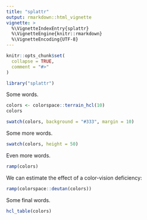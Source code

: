 ```yaml
---
title: "splattr"
output: rmarkdown::html_vignette
vignette: >
  %\VignetteIndexEntry{splattr}
  %\VignetteEngine{knitr::rmarkdown}
  %\VignetteEncoding{UTF-8}
---
```


```r
knitr::opts_chunk$set(
  collapse = TRUE,
  comment = "#>"
)
```

```r
library("splattr")
```

Some words.

```r
colors <- colorspace::terrain_hcl(10)
colors
```


```r
swatch(colors, background = "#333", margin = 10)
```

Some more words.

```r
swatch(colors, height = 50)
```

Even more words.

```r
ramp(colors)
```

We can estimate the effect of a color-vision deficiency:

```r
ramp(colorspace::deutan(colors))
```

Some final words.

```r
hcl_table(colors)
```

